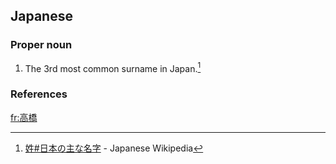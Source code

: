 ==Japanese==
{{wikipedia|lang=ja}}
{{ja-kanjitab|たか|yomi=k|はし}}

===Proper noun===
{{ja-pos|proper|たかはし}}

# {{surname|lang=ja|sort=たかはし}} The 3rd most common surname in Japan.<ref>[[w:ja:姓#日本の主な名字|姓#日本の主な名字]] - Japanese Wikipedia</ref>

===References===
<references />

[[fr:高橋]]